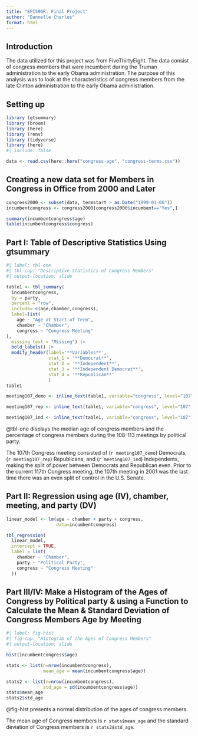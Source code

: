 ```yaml
---
title: "EPI590R: Final Project"
author: "Dannelle Charles"
format: html
---
```


## Introduction

The data utilized for this project was from FiveThirtyEight. The data consist of congress members that were incumbent during the Truman administration to the early Obama administration. The purpose of this analysis was to look at the characteristics of congress members from the late Clinton administration to the early Obama administration.

## Setting up

```r
library (gtsummary)
library (broom)
library (here)
library (renv)
library (tidyverse)
library (here)
#| include: false

data <- read.csv(here::here("congress-age", "congress-terms.csv"))

```

## Creating a new data set for Members in Congress in Office from 2000 and Later

```r
congress2000 <- subset(data, termstart > as.Date("1999-01-06"))
incumbentcongress <- congress2000[congress2000$incumbent=="Yes",]

summary(incumbentcongress$age)
table(incumbentcongress$congress)
```

## Part I: Table of Descriptive Statistics Using gtsummary

```r
#| label: tbl-one
#| tbl-cap: "Descriptive Statistics of Congress Members"
#| output-location: slide

table1 <- tbl_summary(
  incumbentcongress,
  by = party,
  percent = "row",
  include= c(age,chamber,congress),
  label=list(
    age ~ "Age at Start of Term",
    chamber ~ "Chamber",
    congress ~ "Congress Meeting"
),
  missing_text = "Missing") |>
  bold_labels() |>
  modify_header(label='**Variables**',
                stat_1 = '**Democrat**',
                stat_2 = '**Independent**',
                stat_3 = '**Independent Democrat**',
                stat_4 = '**Republican**'
                )
table1

meeting107_demo <- inline_text(table1, variable="congress", level="107", column="D")

meeting107_rep <- inline_text(table1, variable="congress", level="107", column="R")

meeting107_ind <- inline_text(table1, variable="congress", level="107", column="I")
```

@tbl-one displays the median age of congress members and the percentage of congress members during the 108-113 meetings by political party.

The 107th Congress meeting consisted of (`r meeting107_demo`) Democrats, (`r meeting107_rep`) Republicans, and (`r meeting107_ind`) Independents, making the split of power between Democrats and Republican even. Prior to the current 117th Congress meeting, the 107th meeting in 2001 was the last time there was an even split of control in the U.S. Senate.

## Part II: Regression using age (IV), chamber, meeting, and party (DV)

```r
linear_model <- lm(age ~ chamber + party + congress,
                   data=incumbentcongress)

tbl_regression(
  linear_model, 
  intercept = TRUE,
  label = list(
    chamber ~ "Chamber",
    party ~ "Political Party",
    congress ~ "Congress Meeting"
  ))
```

## Part III/IV: Make a Histogram of the Ages of Congress by Political party & using a Function to Calculate the Mean & Standard Deviation of Congress Members Age by Meeting

```r
#| label: fig-hist
#| fig-cap: "Histogram of the Ages of Congress Members"
#| output-location: slide

hist(incumbentcongress$age)

stats <- list(n=nrow(incumbentcongress),
              mean_age = mean(incumbentcongress$age))

stats2 <- list(n=nrow(incumbentcongress),
              std_age = sd(incumbentcongress$age))
stats$mean_age
stats2$std_age
```

@fig-hist presents a normal distribution of the ages of congress members.

The mean age of Congress members is `r stats$mean_age` and the standard deviation of Congress members is `r stats2$std_age`.
